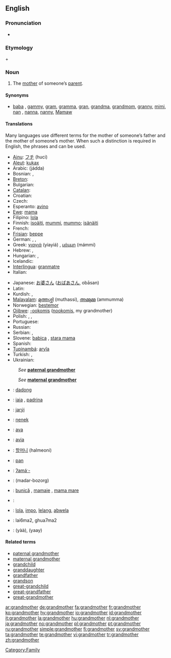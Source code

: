 ==English==

===Pronunciation===
*{{audio|en-us-grandmother.ogg|Audio (US)}}

===Etymology===
{{term|grand}} + {{term|mother}}

===Noun===
{{wikipedia}}
{{en-noun}}

# The [[mother]] of someone’s [[parent]].

====Synonyms====
* {{sense|mother of someone’s parent}} [[baba]] {{qualifier|loanword from Eastern Europe}}, [[gammy]], [[gram]], [[gramma]], [[gran]], [[grandma]], [[grandmom]], [[granny]], [[mimi]], [[nan]] {{qualifier|British slang}}, [[nanna]], [[nanny]], [[Mamaw]]

====Translations====
Many languages use different terms for the mother of someone’s father and the mother of someone’s mother.  When such a distinction is required in English, the phrases {{term|maternal grandmother||mother of one’s mother}} and {{term|paternal grandmother||mother of one’s father}} can be used.

{{trans-top|mother of someone’s parent}}
* [[Ainu]]: [[フチ]] (huci)
* [[Aleut]]: [[kukax]]
* Arabic: {{ARchar|[[جدة]]}} (jádda) {{f}}
* Bosnian: {{t-|bs|nena|f}}, {{t-|bs|baba|f}}
* [[Breton]]: {{t+|br|mamm-gozh|f|xs=Breton}}
* Bulgarian: {{t+|bg|баба|f|tr=baba|sc=Cyrl}}
* [[Catalan]]: {{t|ca|àvia|f}}
* Croatian: {{t+|hr|baba|f}}
* Czech: {{t-|cs|babička|f}}
* Esperanto: [[avino]]
* [[Ewe]]: [[mama]]
* Filipino: [[lola]]
* Finnish: [[isoäiti]], [[mummi]], [[mummo]]; [[isänäiti]]
* French: {{t+|fr|grand-mère|f}}
* [[Frisian]]: [[beppe]] {{f}}
* German: {{t+|de|Großmutter|f}}, {{t|de|Omi|f}}, {{t+|de|Oma|f}}
* Greek: [[γιαγιά]] (yiayiá) {{f}}, [[μάμμη]] (mámmi) {{f}}
* Hebrew: {{t-|he|סבה|f|alt=סָבָה|sc=Hebr}}, {{t+|he|סבתא|f|alt=סָבְתָא|sc=Hebr}}
* Hungarian: {{t+|hu|nagyanya}}, {{t+|hu|nagymama}}
* Icelandic: {{t+|is|amma}}
* [[Interlingua]]: [[granmatre]]
* Italian: {{t+|it|nonna|f}}
{{trans-mid}}
* Japanese: [[お婆さん]] ([[おばあさん]], obāsan)
* Latin: {{t+|la|avia|f}}
* Kurdish: {{KUchar|[[داپیر]]}}, {{KUchar|[[داپیره‌]]}} {{f}}
* [[Malayalam]]: [[മുത്തശ്ശി]] (muthassi), [[അമ്മുമ്മ]] (ammumma)
* Norwegian: [[bestemor]]
* [[Ojibwe]]: [[-ookomis]] ([[nookomis]], my grandmother)
* Polish: {{t+|pl|babcia|f}}, {{t+|pl|babka|f}}, {{t|pl|babunia|f}} {{qualifier|diminutive}}
* Portuguese: {{t+|pt|avó|f}}
* Russian: {{t+|ru|бабушка|f|tr=bábuška|sc=Cyrl}}
* Serbian: {{t+|sr|баба|f|sc=Cyrl}}, {{t-|sr|baba|f}}
* Slovene: [[babica]] {{f}}, [[stara mama]] {{f}}
* Spanish: {{t+|es|abuela|f}}
* [[Tupinambá]]: [[aryîa]]
* Turkish: {{t|tr|büyükanne}}, {{t+|tr|nine}}
* Ukrainian: {{t+|uk|бабуся|f|tr=babusja|sc=Cyrl|xs=Ukrainian}}
{{trans-bottom}}

{{trans-top|paternal grandmother}}
: ''See'' '''[[paternal grandmother]]'''
{{trans-bottom}}

{{trans-top|maternal grandmother}}
: ''See'' '''[[maternal grandmother]]'''
{{trans-bottom}}

{{ttbc-top}}
*{{ttbc|Balinese}}: [[dadong]]
*{{ttbc|Catalan}}: [[iaia]] {{f}}, [[padrina]] {{f}}
*{{ttbc|Guaraní}}: [[jarýi]]
*{{ttbc|Indonesian}}: [[nenek]]
*{{ttbc|Interlingua}}: [[ava]]
*{{ttbc|Latin}}: [[avia]]
{{trans-mid}}
*{{ttbc|Korean}}: [[할머니]] (halmeoni)
*{{ttbc|Malay}}: [[pan]]
*{{ttbc|Central Sierra Miwok}}: [[ʔamáˑ-]]
*{{ttbc|Persian}}: {{FAchar|[[مادربزرگ]]}} (madar-bozorg)
*{{ttbc|Romanian}}: [[bunică]] {{f}}, [[mamaie]] {{f}}, [[mama mare]] {{f}}
*{{ttbc|Slovak}}: {{baba}} {{f}}
*{{ttbc|Tagalog}}: [[lola]], [[impo]], [[lelang]], [[abwela]]
*{{ttbc|Teochew}}: lai6ma2, ghua7ma2
*{{ttbc|Thai}}: {{THchar|[[ย่า]]}} (yàà), {{THchar|[[ยาย]]}} (yaay)
{{trans-bottom}}

====Related terms====
*[[paternal grandmother]]
*[[maternal grandmother]]
*[[grandchild]]
*[[granddaughter]]
*[[grandfather]]
*[[grandson]]
*[[great-grandchild]]
*[[great-grandfather]]
*[[great-grandmother]]

[[Category:Family]]

[[ar:grandmother]]
[[de:grandmother]]
[[fa:grandmother]]
[[fr:grandmother]]
[[ko:grandmother]]
[[hy:grandmother]]
[[io:grandmother]]
[[id:grandmother]]
[[it:grandmother]]
[[la:grandmother]]
[[hu:grandmother]]
[[nl:grandmother]]
[[ja:grandmother]]
[[no:grandmother]]
[[pl:grandmother]]
[[pt:grandmother]]
[[ru:grandmother]]
[[simple:grandmother]]
[[fi:grandmother]]
[[sv:grandmother]]
[[ta:grandmother]]
[[te:grandmother]]
[[vi:grandmother]]
[[tr:grandmother]]
[[zh:grandmother]]